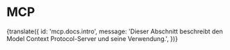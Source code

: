 
# MCP

{translate({
        id: 'mcp.docs.intro',
        message: 'Dieser Abschnitt beschreibt den Model Context Protocol-Server und seine Verwendung.',
})}
